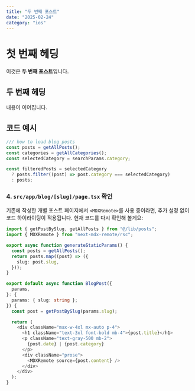 ```yaml
---
title: "두 번째 포스트"
date: "2025-02-24"
category: "ios"
---
```


# 첫 번째 헤딩

이것은 **두 번째 포스트**입니다.

## 두 번째 헤딩

내용이 이어집니다.

## 코드 예시

```ts
/// how to load blog posts
const posts = getAllPosts();
const categories = getAllCategories();
const selectedCategory = searchParams.category;

const filteredPosts = selectedCategory
  ? posts.filter((post) => post.category === selectedCategory)
  : posts;
```

### 4. `src/app/blog/[slug]/page.tsx` 확인

기존에 작성한 개별 포스트 페이지에서 `<MDXRemote>`를 사용 중이라면, 추가 설정 없이 코드 하이라이팅이 적용됩니다. 현재 코드를 다시 확인해 볼게요:

```typescript
import { getPostBySlug, getAllPosts } from "@/lib/posts";
import { MDXRemote } from "next-mdx-remote/rsc";

export async function generateStaticParams() {
  const posts = getAllPosts();
  return posts.map((post) => ({
    slug: post.slug,
  }));
}

export default async function BlogPost({
  params,
}: {
  params: { slug: string };
}) {
  const post = getPostBySlug(params.slug);

  return (
    <div className="max-w-4xl mx-auto p-4">
      <h1 className="text-3xl font-bold mb-4">{post.title}</h1>
      <p className="text-gray-500 mb-2">
        {post.date} | {post.category}
      </p>
      <div className="prose">
        <MDXRemote source={post.content} />
      </div>
    </div>
  );
}
```
